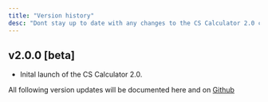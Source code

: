 ```yaml
---
title: "Version history"
desc: "Dont stay up to date with any changes to the CS Calculator 2.0 code base."
---
```


## v2.0.0 [beta]

- Inital launch of the CS Calculator 2.0. 

All following version updates will be documented here and on [Github](https://github.com/Light-and-Health-Research-Center/CS-Calculator)




